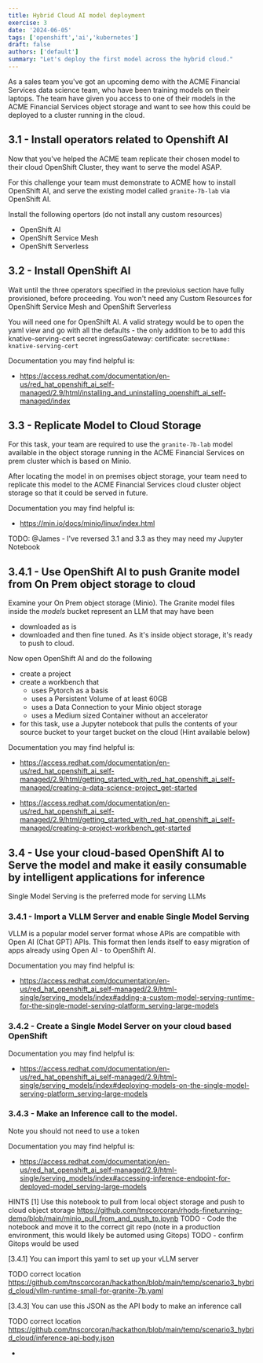 ```yaml
---
title: Hybrid Cloud AI model deployment
exercise: 3
date: '2024-06-05'
tags: ['openshift','ai','kubernetes']
draft: false
authors: ['default']
summary: "Let's deploy the first model across the hybrid cloud."
---
```


As a sales team you've got an upcoming demo with the ACME Financial Services data science team, who have been training models on their laptops.
The team have given you access to one of their models in the ACME Financial Services object storage and want to see how this could be deployed to a cluster running in the cloud.

## 3.1 - Install  operators related to Openshift AI 

Now that you've helped the ACME team replicate their chosen model to their cloud OpenShift Cluster, they want to serve the model ASAP.

For this challenge your team must demonstrate to ACME how to install OpenShift AI, and serve the existing model called `granite-7b-lab` via OpenShift AI.

Install the following opertors (do not install any custom resources)
- OpenShift AI
- OpenShift Service Mesh
- OpenShift Serverless


## 3.2 - Install OpenShift AI
Wait until the three operators specified in the previoius section have fully provisioned, before proceeding.
You won't need any Custom Resources for OpenShift Service Mesh and OpenShift Serverless

You will need one for OpenShift AI. A valid strategy would be to open the yaml view and go with all the defaults - the only addition to be to add this knative-serving-cert secret
        ingressGateway:
          certificate:
            `secretName: knative-serving-cert`

Documentation you may find helpful is:
- https://access.redhat.com/documentation/en-us/red_hat_openshift_ai_self-managed/2.9/html/installing_and_uninstalling_openshift_ai_self-managed/index



## 3.3 - Replicate Model to Cloud Storage

For this task, your team are required to use the `granite-7b-lab` model available in the object storage running in the ACME Financial Services on prem cluster which is based on Minio.

After locating the model in on premises object storage, your team need to replicate this model to the ACME Financial Services cloud cluster object storage so that it could be served in future.

Documentation you may find helpful is:
- https://min.io/docs/minio/linux/index.html

TODO: @James - I've reversed 3.1 and 3.3 as they may need my Jupyter Notebook 



## 3.4.1 - Use OpenShift AI to push Granite model from On Prem object storage to cloud

Examine your On Prem object storage (Minio). The Granite model files inside the *models* bucket represent an LLM that may have been 
- downloaded as is
- downloaded and then fine tuned.
As it's inside object storage, it's ready to push to cloud.

Now open OpenShift AI and do the following
- create a project
- create a workbench that 
  - uses Pytorch as a basis
  - uses a Persistent Volume of at least 60GB 
  - uses a Data Connection to your Minio object storage
  - uses a Medium sized Container without an accelerator
- for this task, use a Jupyter notebook that pulls the contents of your source bucket to your target bucket on the cloud (Hint available below)

Documentation you may find helpful is:

- https://access.redhat.com/documentation/en-us/red_hat_openshift_ai_self-managed/2.9/html/getting_started_with_red_hat_openshift_ai_self-managed/creating-a-data-science-project_get-started

- https://access.redhat.com/documentation/en-us/red_hat_openshift_ai_self-managed/2.9/html/getting_started_with_red_hat_openshift_ai_self-managed/creating-a-project-workbench_get-started


## 3.4 - Use your cloud-based OpenShift AI to Serve the model and make it easily consumable by intelligent applications for inference
Single Model Serving is the preferred mode for serving LLMs

### 3.4.1 - Import a VLLM Server and enable Single Model Serving
VLLM is a popular model server format whose APIs are compatible with Open AI (Chat GPT) APIs. This format then lends itself to easy migration of apps already using Open AI - to OpenShift AI.

Documentation you may find helpful is:
- https://access.redhat.com/documentation/en-us/red_hat_openshift_ai_self-managed/2.9/html-single/serving_models/index#adding-a-custom-model-serving-runtime-for-the-single-model-serving-platform_serving-large-models


### 3.4.2 - Create a Single Model Server on your cloud based OpenShift

Documentation you may find helpful is:
- https://access.redhat.com/documentation/en-us/red_hat_openshift_ai_self-managed/2.9/html-single/serving_models/index#deploying-models-on-the-single-model-serving-platform_serving-large-models

### 3.4.3 - Make an Inference call to the model.

Note you should not need to use a token

Documentation you may find helpful is:
- https://access.redhat.com/documentation/en-us/red_hat_openshift_ai_self-managed/2.9/html-single/serving_models/index#accessing-inference-endpoint-for-deployed-model_serving-large-models




HINTS
[1] Use this notebook to pull from local object storage and push to cloud object storage
    https://github.com/tnscorcoran/rhods-finetunning-demo/blob/main/minio_pull_from_and_push_to.ipynb
    TODO - Code the notebook and move it to the correct git repo
    (note in a production environment, this would likely be automed using Gitops)
    TODO - confirm Gitops would be used

[3.4.1] You can import this yaml to set up your vLLM server

  TODO correct location
  https://github.com/tnscorcoran/hackathon/blob/main/temp/scenario3_hybrid_cloud/vllm-runtime-small-for-granite-7b.yaml

[3.4.3] You can use this JSON as the API body to make an inference call

  TODO correct location
  https://github.com/tnscorcoran/hackathon/blob/main/temp/scenario3_hybrid_cloud/inference-api-body.json





- 
